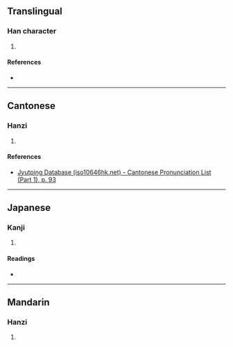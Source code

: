 {{character info/new}}
==Translingual==

===Han character===
{{Han char|rn=38|rad=女|as=07|sn=10|four=|canj=VAMJ|ids=⿰女旱}}

# {{defn|Han|sort=女07}}

====References====
* {{Han ref|kx=0263.130|dkj=06334|dj=0529.300|hdz=21051.040|uh=5A28|ud=23080}}

----

==Cantonese==

===Hanzi===
{{yue-hanzi|jyut=[[haan6]]|y=haan6}}

# {{defn|lang=yue|sort=女07}}

====References====
* [http://www.iso10646hk.net/jp/document/download.jsp Jyutping Database (iso10646hk.net) - Cantonese Pronunciation List (Part 1), p. 93]

----

==Japanese==

===Kanji===
{{ja-kanji|grade=|rs=女07}}

# {{defn|lang=ja|sort=女07}}

====Readings====
* {{ja-readings|on=[[ばん]] (ban), [[まん]] (man), [[かん]] (kan), [[げん]] (gen)|kun=[[ごうまん]] (gouman)}}

----

==Mandarin==

===Hanzi===
{{cmn-hanzi|pin=[[hàn]] ([[han4]])|wg=han<sup>4</sup>}}

# {{defn|lang=cmn|sort=女07}}